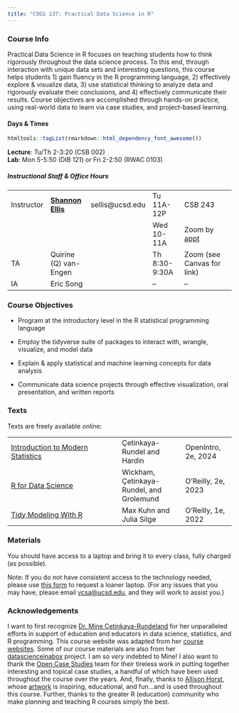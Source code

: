 ```yaml
---
title: "COGS 137: Practical Data Science in R"
---
```


### Course Info

Practical Data Science in R focuses on teaching students how to think rigorously throughout the data science process. To this end, through interaction with unique data sets and interesting questions, this course helps students 1) gain fluency in the R programming language, 2) effectively explore & visualize data, 3) use statistical thinking to analyze data and rigorously evaluate their conclusions, and 4) effectively communicate their results. Course objectives are accomplished through hands-on practice, using real-world data to learn via case studies, and project-based learning.

#### Days & Times

```r
htmltools::tagList(rmarkdown::html_dependency_font_awesome())
```

<font color="#92a76a"><i class="fas fa-university fa-lg"></i></font> **Lecture**: Tu/Th 2-3:20 (CSB 002)\
<font color="#92a76a"><i class="fas fa-laptop fa-lg"></i></font> **Lab**: Mon 5-5:50 (DIB 121) or Fri 2-2:50 (RWAC 0103)

##### Instructional Staff & Office Hours

|            |                                                |                  |               |                                                                        |
|------------|--------------|------------|------------|-----------------------|
| Instructor | [**Shannon Ellis**](http://www.shanellis.com/) | sellis\@ucsd.edu | Tu 11A-12P    | CSB 243                                                                |
|            |                                                |                  | Wed 10-11A    | Zoom by [appt](CSB%20243https://calendar.app.google/3o4hAmJgYfWg2SnL8) |
| TA         | Quirine (Q) van-Engen                          |                  | Th 8:30-9:30A | Zoom (see Canvas for link)                                             |
| IA         | Eric Song                                      |                  | --            | --                                                                     |

### Course Objectives

-   Program at the introductory level in the R statistical programming language

-   Employ the tidyverse suite of packages to interact with, wrangle, visualize, and model data

-   Explain & apply statistical and machine learning concepts for data analysis

-   Communicate data science projects through effective visualization, oral presentation, and written reports

### Texts

Texts are freely available online:

|                                                                         |                                          |                     |
|-----------------------------------|--------------------|----------------|
| [Introduction to Modern Statistics](https://openintro-ims.netlify.app/) | Çetinkaya-Rundel and Hardin              | OpenIntro, 2e, 2024 |
| [R for Data Science](https://r4ds.hadley.nz/)                           | Wickham, Çetinkaya-Rundel, and Grolemund | O'Reilly, 2e, 2023  |
| [Tidy Modeling With R](https://www.tmwr.org/)                           | Max Kuhn and Julia Silge                 | O'Reilly, 1e, 2022  |

### Materials

You should have access to a laptop and bring it to every class, fully charged (as possible).

Note: If you do not have consistent access to the technology needed, please use [this form](https://eforms.ucsd.edu/view.php?id=490887) to request a loaner laptop. (For any issues that you may have, please email <a href="mailto:vcsa\@ucsd.edu" title="email">vcsa\@ucsd.edu</a>, and they will work to assist you.)

### Acknowledgements

I want to first recognize [Dr. Mine Çetinkaya-Rundeland](https://mine-cr.com/) for her unparalleled efforts in support of education and educators in data science, statistics, and R programming. This course website was adapted from her [course websites](https://mine-cr.com/teaching/). Some of our course materials are also from her [datascienceinabox](https://datasciencebox.org/) project. I am so *very* indebted to Mine! I also want to thank the [Open Case Studies](https://www.opencasestudies.org/) team for their tireless work in putting together interesting and topical case studies, a handful of which have been used throughout the course over the years. And, finally, thanks to [Allison Horst](https://www.allisonhorst.com/), whose [artwork](https://github.com/allisonhorst/stats-illustrations/) is inspiring, educational, and fun...and is used throughout this course. Further, thanks to the greater R (education) community who make planning and teaching R courses simply the best.
